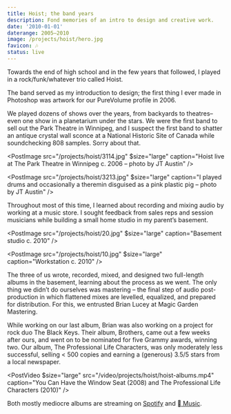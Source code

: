 ```yaml
---
title: Hoist; the band years
description: Fond memories of an intro to design and creative work.
date: '2010-01-01'
daterange: 2005–2010
image: /projects/hoist/hero.jpg
favicon: 🎶
status: live
---
```


Towards the end of high school and in the few years that followed, I played in a rock/funk/whatever trio called Hoist.

The band served as my introduction to design; the first thing I ever made in Photoshop was artwork for our PureVolume profile in 2006.

We played dozens of shows over the years, from backyards to theatres–even one show in a planetarium under the stars. We were the first band to sell out the Park Theatre in Winnipeg, and I suspect the first band to shatter an antique crystal wall sconce at a National Historic Site of Canada while soundchecking 808 samples. Sorry about that.

<PostImage
  src="/projects/hoist/3114.jpg"
  $size="large"
  caption="Hoist live at The Park Theatre in Winnipeg c. 2006 – photo by JT Austin"
/>

<PostImage
  src="/projects/hoist/3213.jpg"
  $size="large"
  caption="I played drums and occasionally a theremin disguised as a pink plastic pig – photo by JT Austin"
/>

Throughout most of this time, I learned about recording and mixing audio by working at a music store. I sought feedback from sales reps and session musicians while building a small home studio in my parent’s basement.

<PostImage
  src="/projects/hoist/20.jpg"
  $size="large"
  caption="Basement studio c. 2010"
/>

<PostImage
  src="/projects/hoist/10.jpg"
  $size="large"
  caption="Workstation c. 2010"
/>

The three of us wrote, recorded, mixed, and designed two full-length albums in the basement, learning about the process as we went. The only thing we didn’t do ourselves was mastering – the final step of audio post-production in which flattened mixes are levelled, equalized, and prepared for distribution. For this, we entrusted Brian Lucey at Magic Garden Mastering.

While working on our last album, Brian was also working on a project for rock duo The Black Keys. Their album, Brothers, came out a few weeks after ours, and went on to be nominated for five Grammy awards, winning two. Our album, The Professional Life Characters, was only moderately less successful, selling < 500 copies and earning a (generous) 3.5/5 stars from a local newspaper.

<PostVideo
  $size="large"
  src="/video/projects/hoist/hoist-albums.mp4"
  caption="You Can Have the Window Seat (2008) and The Professional Life Characters (2010)"
/>

Both mostly mediocre albums are streaming on [Spotify](https://open.spotify.com/artist/4x66JilCisubJIuWcIMJ8t) and [ Music](https://music.apple.com/us/artist/hoist/1503569449).
